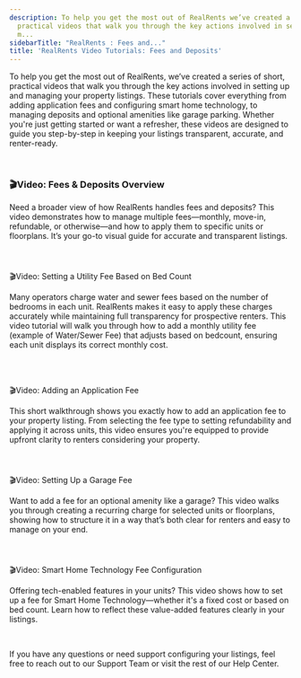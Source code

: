 ```yaml
---
description: To help you get the most out of RealRents we’ve created a series of short
  practical videos that walk you through the key actions involved in setting up and
  m...
sidebarTitle: "RealRents : Fees and..."
title: 'RealRents Video Tutorials: Fees and Deposits'
---
```


To help you get the most out of RealRents, we’ve created a series of short, practical videos that walk you through the key actions involved in setting up and managing your property listings. These tutorials cover everything from adding application fees and configuring smart home technology, to managing deposits and optional amenities like garage parking. Whether you're just getting started or want a refresher, these videos are designed to guide you step-by-step in keeping your listings transparent, accurate, and renter-ready.  


 


### 🎬Video: Fees & Deposits Overview


Need a broader view of how RealRents handles fees and deposits? This video demonstrates how to manage multiple fees—monthly, move-in, refundable, or otherwise—and how to apply them to specific units or floorplans. It’s your go-to visual guide for accurate and transparent listings.



 


### 
🎬Video: Setting a Utility Fee Based on Bed Count


Many operators charge water and sewer fees based on the number of bedrooms in each unit. RealRents makes it easy to apply these charges accurately while maintaining full transparency for prospective renters. This video tutorial will walk you through how to add a monthly utility fee (example of Water/Sewer Fee) that adjusts based on bedcount, ensuring each unit displays its correct monthly cost. 


### 


 


### 
🎬Video: Adding an Application Fee


This short walkthrough shows you exactly how to add an application fee to your property listing. From selecting the fee type to setting refundability and applying it across units, this video ensures you're equipped to provide upfront clarity to renters considering your property. 



 


### 
🎬Video: Setting Up a Garage Fee


Want to add a fee for an optional amenity like a garage? This video walks you through creating a recurring charge for selected units or floorplans, showing how to structure it in a way that’s both clear for renters and easy to manage on your end. 



 


### 
🎬Video: Smart Home Technology Fee Configuration


Offering tech-enabled features in your units? This video shows how to set up a fee for Smart Home Technology—whether it's a fixed cost or based on bed count. Learn how to reflect these value-added features clearly in your listings.



 


If you have any questions or need support configuring your listings, feel free to reach out to our Support Team or visit the rest of our Help Center.